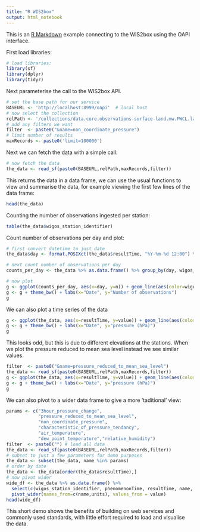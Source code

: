```yaml
---
title: "R WIS2box"
output: html_notebook
---
```

This is an [R Markdown](http://rmarkdown.rstudio.com) example connecting to the WIS2box using the OAPI interface.

First load libraries:
```r
# load libraries:
library(sf)
library(dplyr)
library(tidyr)
```
Next parameterise the call to the WIS2box API.
```r
# set the base path for our service
BASEURL <- 'http://localhost:8999/oapi'  # local host
# now select the collection
relPath <- '/collections/data.core.observations-surface-land.mw.FWCL.landFixed/items?'
# add any filters we want
filter  <- paste0("&name=non_coordinate_pressure")
# limit number of results
maxRecords <- paste0('limit=100000')
```
Next we can fetch the data with a simple call:
```r
# now fetch the data
the_data <- read_sf(paste0(BASEURL,relPath,maxRecords,filter))
```
This returns the data in a data frame, we can use the usual functions to view and summarise the data, for example viewing the first few lines of the data frame:
```r
head(the_data)
```
Counting the number of observations ingested per station:
```r
table(the_data$wigos_station_identifier)
```

Count number of observations per day and plot:

```r
# first convert datetime to just date
the_data$day <- format.POSIXct(the_data$resultTime, "%Y-%m-%d 12:00") %>% as.POSIXct()

# next count number of observations per day
counts_per_day <- the_data %>% as.data.frame() %>% group_by(day, wigos_station_identifier) %>% count() 

# now plot
g <- ggplot(counts_per_day, aes(x=day, y=n)) + geom_line(aes(color=wigos_station_identifier)) 
g <- g + theme_bw() + labs(x="Date", y="Number of observations")
g
```
We can also plot a time series of the data
```r
g <- ggplot(the_data, aes(x=resultTime, y=value)) + geom_line(aes(color=wigos_station_identifier))
g <- g + theme_bw() + labs(x="Date", y="pressure (hPa)")
g

```
This looks odd, but this is due to different elevations at the stations. When we plot the pressure reduced to mean sea level instead we see similar values.

```r
filter  <- paste0("&name=pressure_reduced_to_mean_sea_level")
the_data <- read_sf(paste0(BASEURL,relPath,maxRecords,filter))
g <- ggplot(the_data, aes(x=resultTime, y=value)) + geom_line(aes(color=wigos_station_identifier))
g <- g + theme_bw() + labs(x="Date", y="pressure (hPa)")
g

```

We can also pivot to a wider data frame to give a more 'taditional' view:

```r
params <- c("3hour_pressure_change",
            "pressure_reduced_to_mean_sea_level", 
            "non_coordinate_pressure",
            "characteristic_of_pressure_tendancy",
            "air_temperature", 
            "dew_point_temperature","relative_humidity")
filter  <- paste0("") # load all data
the_data <- read_sf(paste0(BASEURL,relPath,maxRecords,filter))
# subset to just a few parameters for demo purposes
the_data <- subset(the_data, name %in% params)
# order by date
the_data <- the_data[order(the_data$resultTime),]
# now pivot wider
wide_df <- the_data %>% as.data.frame() %>% 
  select(c(wigos_station_identifier, phenomenonTime, resultTime, name, units, value, geometry)) %>% 
  pivot_wider(names_from=c(name,units), values_from = value)
head(wide_df)
```


This short demo shows the benefits of building on web services and commonly used standards, with little effort required to load and visualise the data.

